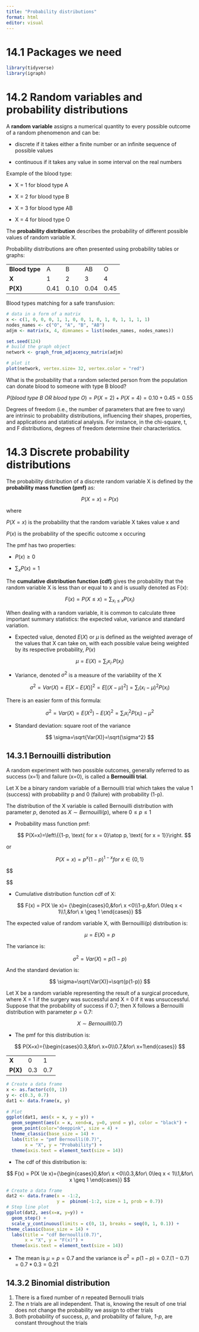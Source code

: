 ```yaml
---
title: "Probability distributions"
format: html
editor: visual
---
```


# 14.1 Packages we need

```r
library(tidyverse)
library(igraph)
```

# 14.2 Random variables and probability distributions

A **random variable** assigns a numerical quantity to every possible outcome of a random phenomenon and can be:

-   discrete if it takes either a finite number or an infinite sequence of possible values

-   continuous if it takes any value in some interval on the real numbers

Example of the blood type:

-   X = 1 for blood type A

-   X = 2 for blood type B

-   X = 3 for blood type AB

-   X = 4 for blood type O

The **probability distribution** describes the probability of different possible values of random variable X.

Probability distributions are often presented using probability tables or graphs:

|                |      |      |      |      |
|----------------|------|------|------|------|
| **Blood type** | A    | B    | AB   | O    |
| **X**          | 1    | 2    | 3    | 4    |
| **P(X)**       | 0.41 | 0.10 | 0.04 | 0.45 |

Blood types matching for a safe transfusion:

```r
# data in a form of a matrix
x <- c(1, 0, 0, 0, 1, 1, 0, 0, 1, 0, 1, 0, 1, 1, 1, 1)
nodes_names <- c("O", "A", "B", "AB")
adjm <- matrix(x, 4, dimnames = list(nodes_names, nodes_names))

set.seed(124)
# build the graph object
network <- graph_from_adjacency_matrix(adjm)

# plot it
plot(network, vertex.size= 32, vertex.color = "red")
```

What is the probability that a random selected person from the population can donate blood to someone with type B blood?

$$
P(blood\ type\ B\ OR\ blood\ type\ O)=P(X=2)+P(X=4)=0.10+0.45=0.55
$$

Degrees of freedom (i.e., the number of parameters that are free to vary) are intrinsic to probability distributions, influencing their shapes, properties, and applications and statistical analysis. For instance, in the chi-square, t, and F distributions, degrees of freedom determine their characteristics.

# 14.3 Discrete probability distributions

The probability distribution of a discrete random variable X is defined by the **probability mass function (pmf)** as:

$$
P(X=x)=P(x)
$$

where

$P(X=x)$ is the probability that the random variable X takes value x and

$P(x)$ is the probability of the specific outcome x occuring

The pmf has two properties:

-   $P(x) \ge 0$

-   $\sum_xP(x)=1$

The **cumulative distribution function (cdf)** gives the probability that the random variable X is less than or equal to x and is usually denoted as F(x):

$$
F(x)=P(X \le x) = \sum_{x_i \le x}P(x_i)
$$

When dealing with a random variable, it is common to calculate three important summary statistics: the expected value, variance and standard variation.

-   Expected value, denoted $E(X)$ or $\mu$ is defined as the weighted average of the values that X can take on, with each possible value being weighted by its respective probability, $P(x)$

$$
\mu=E(X)=\sum_i x_i.P(x_i)
$$

-   Variance, denoted $\sigma^2$ is a measure of the variability of the X

$$
\sigma^2=Var(X)=E[X-E(X)]^2=E[(X-\mu)^2]=\sum_i (x_i-\mu)^2P(x_i)
$$

There is an easier form of this formula:

$$
\sigma^2=Var(X)=E(X^2)-E(X)^2=\sum_i x_i^2P(x_i)-\mu^2
$$

-   Standard deviation: square root of the variance

$$
\sigma=\sqrt{Var(X)}=\sqrt{\sigma^2}
$$

## 14.3.1 Bernouilli distribution

A random experiment with two possible outcomes, generally referred to as success (x=1) and failure (x=0), is called a **Bernouilli trial**.

Let X be a binary random variable of a Bernouilli trial which takes the value 1 (success) with probability p and 0 (failure) with probability (1-p).

The distribution of the X variable is called Bernouilli distribution with parameter $p$, denoted as $X \sim Bernouilli(p)$, where $0 \le p \le 1$

-   Probability mass function pmf:

    $$
    P(X=x)=\left\{{1-p, \text{ for x = 0}\atop p, \text{ for x = 1}}\right.
    $$

or

$$
P(X=x)=p^x(1-p)^{1-x} for\ x\in\{0,1\}
$$

$$

$$

-   Cumulative distribution function cdf of X:

$$
F(x) = P(X \le x)= {\begin{cases}0,&for\ x <0\\1-p,&for\ 0\leq x < 1\\1,&for\ x \geq 1 \end{cases}}
$$

The expected value of random variable X, with Bernouilli(p) distribution is:

$$
\mu=E(X)=p
$$

The variance is:

$$
\sigma^2=Var(X)=p(1-p)
$$

And the standard deviation is:

$$
\sigma=\sqrt{Var(X)}=\sqrt{p(1-p)}
$$

Let X be a random variable representing the result of a surgical procedure, where X = 1 if the surgery was successful and X = 0 if it was unsuccessful. Suppose that the probability of success if 0.7; then X follows a Bernouilli distribution with parameter $p=0.7$:

$$
X\sim Bernouilli(0.7)
$$

-   The pmf for this distribution is:

$$
P(X=x)={\begin{cases}0.3,&for\ x=0\\0.7,&for\ x=1\end{cases}}
$$

|          |     |     |
|----------|-----|-----|
| **X**    | 0   | 1   |
| **P(X)** | 0.3 | 0.7 |

```r
# Create a data frame
x <- as.factor(c(0, 1))
y <- c(0.3, 0.7)
dat1 <- data.frame(x, y)
 
# Plot
ggplot(dat1, aes(x = x, y = y)) +
  geom_segment(aes(x = x, xend=x, y=0, yend = y), color = "black") +
  geom_point(color="deeppink", size = 4) +
  theme_classic(base_size = 14) +
  labs(title = "pmf Bernoulli(0.7)",
       x = "X", y = "Probability") +
  theme(axis.text = element_text(size = 14))
```

-   The cdf of this distribution is:

$$
F(x) = P(X \le x)={\begin{cases}0,&for\ x <0\\0.3,&for\ 0\leq x < 1\\1,&for\ x \geq 1 \end{cases}}
$$

```r
# Create a data frame
dat2 <- data.frame(x = -1:2, 
                   y =  pbinom(-1:2, size = 1, prob = 0.7))
# Step line plot
ggplot(dat2, aes(x=x, y=y)) +
  geom_step() +
  scale_y_continuous(limits = c(0, 1), breaks = seq(0, 1, 0.1)) +
theme_classic(base_size = 14) +
  labs(title = "cdf Bernoulli(0.7)", 
       x = "X", y = "F(x)") +
  theme(axis.text = element_text(size = 14))
```

-   The mean is $\mu=p=0.7$ and the variance is $\sigma^2=p(1-p)=0.7.(1-0.7)=0.7 * 0.3=0.21$

## 14.3.2 Binomial distribution

1.  There is a fixed number of *n* repeated Bernoulli trials
2.  The *n* trials are all independent. That is, knowing the result of one trial does not change the probability we assign to other trials
3.  Both probability of success, *p*, and probability of failure, *1-p*, are constant throughout the trials

